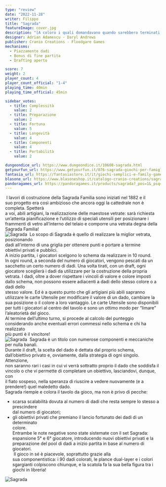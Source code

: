```yaml
---
type: "review"
date: "2022-11-28"
writer: Filippo
title: "Sagrada"
featureImage: cover.jpg
description: "[A coloro i quali domandavano quando sarebbero terminati i lavori della Sagrada Familia] Il mio cliente non ha alcuna fretta. Dio ha tutto il tempo del mondo. (Antoni Gaudí)"
designer: Adrian Adamescu - Daryl Andrews
publisher: Cranio Creations - Floodgare Games
mechanisms:
  - Piazzamento dadi
  - Bonus di fine partita
  - Drafting aperto

score: 7
weight: 2
player_count: 4
player_count_official: "1-4"
playing_time: 40min
playing_time_official: 45min

sidebar_votes:
  - title: Complessità
    value: 2
  - title: Preparazione
    value: 2
  - title: Fortuna
    value: 5
  - title: Longevità
    value: 4
  - title: Componenti
    value: 4
  - title: Portabilità
    value: 2

dungeondice_url: https://www.dungeondice.it/10608-sagrada.html
getyourfun_url: https://www.getyourfun.it/076-sagrada-giochi-per-famiglia.html
fantasia_url: https://fantasiastore.it/it/giochi-semplici-e-family-games/1959-sagrada.html
blasone_url: https://www.blasoneshop.it/catalogo-cranio-creations/sagrada-99-1564
pandoragames_url: https://pandoragames.it/products/sagrada?_pos=1&_psq=sag&_ss=e&_v=1.0
---
```


<Setting>
  &nbsp;I lavori di costruzione della Sagrada Familia sono iniziati nel 1882 e
  il
  <br />
  suo progetto era così ambizioso che ancora oggi la cattedrale non è completa.
  Spetterà
  <br />
  a voi, abili artigiani, la realizzazione delle maestose vetrate: sarà
  richiesta
  <br />
  un’attenta pianificazione e l’utilizzo di speciali utensili per posizionare i
  <br />
  frammenti di vetro all’interno del telaio e comporre una vetrata degna della
  <br />
  Sagrada Familia!&nbsp;&nbsp;&nbsp;
  <br />
</Setting>

<img src="./game1.jpg?t=1" alt="Sagrada" />

<Rules>
  &nbsp;Lo scopo di Sagrada è quello di realizzare la miglior vetrata,
  posizionando
  <br />
  dadi all’interno di una griglia per ottenere punti e portare a termine
  <br />
  obiettivi privati e pubblici.&nbsp;
  <br />
  A inizio partita, i giocatori scelgono lo schema da realizzare in 10 round.
  <br />
  In ogni round, a seconda del numero di giocatori, vengono pescati da un
  <br />
  sacchetto un certo numero di dadi. Una volta tirati, con un draft, ogni
  <br />
  giocatore sceglierà i dadi da utilizzare per la costruzione della propria
  <br />
  vetrata. I dadi, oltre a dover rispettare i vincoli di valore e colore imposti
  <br />
  dallo schema, non possono essere adiacenti a dadi dello stesso colore o a dadi
  dello
  <br />
  stesso valore. Ed è a questo punto che gli artigiani più abili sapranno
  <br />
  utilizzare le carte Utensile per modificare il valore di un dado, cambiare la
  <br />
  sua posizione o il colore a loro vantaggio. Le carte Utensile sono disponibili
  <br />
  per tutti i giocatori al centro del tavolo e sono un ottimo modo per “limare”
  <br />
  l’aleatorietà del gioco.&nbsp;&nbsp;
  <br />
  Al termine dell’ultimo turno, si procede al calcolo del punteggio
  <br />
  considerando anche eventuali errori commessi nello schema e chi ha realizzato
  <br />
  più punti è il vincitore!&nbsp;&nbsp;
  <br />
</Rules>

<img src="./game2.jpg?t=1" alt="Sagrada" />

<Feedback>
  &nbsp;Sagrada è un titolo con numerose componenti e meccaniche per nulla
  banali.&nbsp;&nbsp;
  <br />
  Durante il draft, la scelta del dado è dettata dal proprio schema,
  <br />
  dall’obiettivo privato e, ovviamente, dalla strategia di ogni singolo.
  Attenzione,
  <br />
  non saranno rari i casi in cui vi verrà sottratto proprio il dado che soddisfa
  il
  <br />
  vincolo o che vi permette di completare un obiettivo, lasciandovi, dunque, con
  <br />
  il fiato sospeso, nella speranza di riuscire a vedere nuovamente (e a
  prendere!) quel maledetto dado.&nbsp;
  <br />
  Sagrada riempie e colora il tavolo da gioco, ma non è privo di pecche:&nbsp;
  <br />
  <ul>
    <li>
      scarsa scalabilità dovuta al numero di dadi che resta sempre lo stesso a
      prescindere
      <br />
      dal numero di giocatori;&nbsp;&nbsp;
    </li>
    <li>
      gli obiettivi privati che premiano il lancio fortunato dei dadi di un
      determinato
      <br />
      colore.&nbsp;&nbsp;
      <br />
      Entrambe le note negative sono state sistemate con il set Sagrada:
      <br />
      espansione 5° e 6° giocatore, introducendo nuovi obiettivi privati e la
      <br />
      preparazione del pool di dadi a inizio partita in base al numero di
      giocatori.
      <br />
      &nbsp;Il gioco in sé è piacevole, soprattutto grazie alla
      <br />
      sua componentistica: i 90 dadi colorati, le plance dual-layer e i colori
      <br />
      sgargianti colpiscono chiunque, e la scatola fa la sua bella figura tra i
      <br />
      giochi in libreria! &nbsp;&nbsp;
    </li>
  </ul>
</Feedback>

<img src="./game3.jpg?t=1" alt="Sagrada" />
